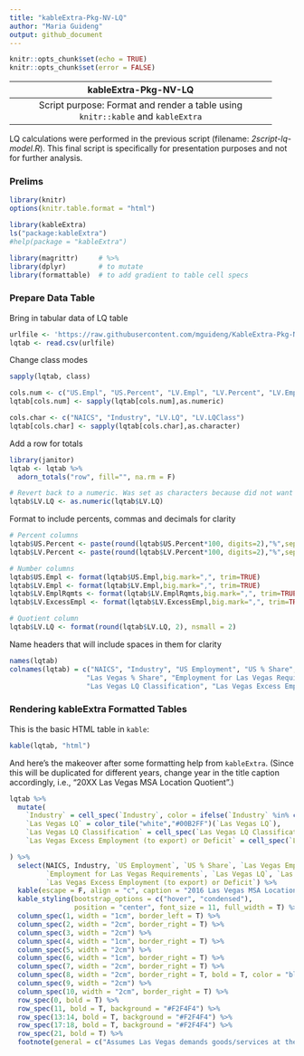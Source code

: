 ---
title: "kableExtra-Pkg-NV-LQ"
author: "Maria Guideng"
output: github_document
---

```{r setup, include=FALSE}
knitr::opts_chunk$set(echo = TRUE)
knitr::opts_chunk$set(error = FALSE)
```

 -----------------------------------------------------------------
                       kableExtra-Pkg-NV-LQ                       
 -----------------------------------------------------------------
  Script purpose:                                                 
  Format and render a table using `knitr::kable` and `kableExtra` 
 -----------------------------------------------------------------

LQ calculations were performed in the previous script (filename: _2script-lq-model.R_). This final script is specifically for presentation purposes and not for further analysis.


### Prelims
##################################################################
```{r, results='hide', message=FALSE, warning=FALSE}
library(knitr)
options(knitr.table.format = "html")

library(kableExtra)
ls("package:kableExtra")
#help(package = "kableExtra")

library(magrittr)     # %>%
library(dplyr)        # to mutate
library(formattable)  # to add gradient to table cell specs
```


### Prepare Data Table
##################################################################

Bring in tabular data of LQ table
```{r}
urlfile <- 'https://raw.githubusercontent.com/mguideng/KableExtra-Pkg-NV-LQ/master/data/lqmod.csv'
lqtab <- read.csv(urlfile)
```

Change class modes
```{r}
sapply(lqtab, class)

cols.num <- c("US.Empl", "US.Percent", "LV.Empl", "LV.Percent", "LV.EmplRqmts", "LV.ExcessEmpl")
lqtab[cols.num] <- sapply(lqtab[cols.num],as.numeric)

cols.char <- c("NAICS", "Industry", "LV.LQ", "LV.LQClass")
lqtab[cols.char] <- sapply(lqtab[cols.char],as.character)
```

Add a row for totals
```{r results='hide', message=FALSE, warning=FALSE}
library(janitor)
lqtab <- lqtab %>% 
  adorn_totals("row", fill="", na.rm = F)

# Revert back to a numeric. Was set as characters because did not want summed in adorn_totals()
lqtab$LV.LQ <- as.numeric(lqtab$LV.LQ)
```

Format to include percents, commas and decimals for clarity
```{r}
# Percent columns
lqtab$US.Percent <- paste(round(lqtab$US.Percent*100, digits=2),"%",sep="")
lqtab$LV.Percent <- paste(round(lqtab$LV.Percent*100, digits=2),"%",sep="")

# Number columns
lqtab$US.Empl <- format(lqtab$US.Empl,big.mark=",", trim=TRUE)
lqtab$LV.Empl <- format(lqtab$LV.Empl,big.mark=",", trim=TRUE)
lqtab$LV.EmplRqmts <- format(lqtab$LV.EmplRqmts,big.mark=",", trim=TRUE)
lqtab$LV.ExcessEmpl <- format(lqtab$LV.ExcessEmpl,big.mark=",", trim=TRUE)

# Quotient column
lqtab$LV.LQ <- format(round(lqtab$LV.LQ, 2), nsmall = 2)
```

Name headers that will include spaces in them for clarity
```{r}
names(lqtab)
colnames(lqtab) = c("NAICS", "Industry", "US Employment", "US % Share", "Las Vegas Employment",
                   "Las Vegas % Share", "Employment for Las Vegas Requirements", "Las Vegas LQ",
                   "Las Vegas LQ Classification", "Las Vegas Excess Employment (to export) or Deficit")
```


### Rendering kableExtra Formatted Tables
##################################################################

This is the basic HTML table in `kable`:

```{r}
kable(lqtab, "html")
```

And here's the makeover after some formatting help from `kableExtra`.
(Since this will be duplicated for different years, change year in the title caption accordingly, i.e., "20XX Las Vegas MSA Location Quotient".)

```{r, warning=F}
lqtab %>% 
  mutate(
    `Industry` = cell_spec(`Industry`, color = ifelse(`Industry` %in% c("RE", "Management", "Admin", "Arts", "Accommodation"),"black","")),
    `Las Vegas LQ` = color_tile("white","#00B2FF")(`Las Vegas LQ`),
    `Las Vegas LQ Classification` = cell_spec(`Las Vegas LQ Classification`, bold=T, color="black", background = ifelse(`Las Vegas LQ Classification`== "Export","#81D4FA","")), 
    `Las Vegas Excess Employment (to export) or Deficit` = cell_spec(`Las Vegas Excess Employment (to export) or Deficit`, color=ifelse(`Las Vegas Excess Employment (to export) or Deficit` > 1,"","red"))

) %>%
  select(NAICS, Industry, `US Employment`, `US % Share`, `Las Vegas Employment`, `Las Vegas % Share`,
         `Employment for Las Vegas Requirements`, `Las Vegas LQ`, `Las Vegas LQ Classification`,  
         `Las Vegas Excess Employment (to export) or Deficit`) %>%
  kable(escape = F, align = "c", caption = "2016 Las Vegas MSA Location Quotient", linesep = "") %>%
  kable_styling(bootstrap_options = c("hover", "condensed"), 
                position = "center", font_size = 11, full_width = T) %>% 
  column_spec(1, width = "1cm", border_left = T) %>% 
  column_spec(2, width = "2cm", border_right = T) %>% 
  column_spec(3, width = "2cm") %>% 
  column_spec(4, width = "1cm", border_right = T) %>% 
  column_spec(5, width = "2cm") %>% 
  column_spec(6, width = "1cm", border_right = T) %>% 
  column_spec(7, width = "2cm", border_right = T) %>%
  column_spec(8, width = "2cm", border_right = T, bold = T, color = "black") %>%
  column_spec(9, width = "2cm") %>% 
  column_spec(10, width = "2cm", border_right = T) %>% 
  row_spec(0, bold = T) %>% 
  row_spec(11, bold = T, background = "#F2F4F4") %>% 
  row_spec(13:14, bold = T, background = "#F2F4F4") %>% 
  row_spec(17:18, bold = T, background = "#F2F4F4") %>% 
  row_spec(21, bold = T) %>% 
  footnote(general = c("Assumes Las Vegas demands goods/services at the same level as the nation.  Totals may not sum exactly due to roundng."), general_title = "Notes: ")
```

